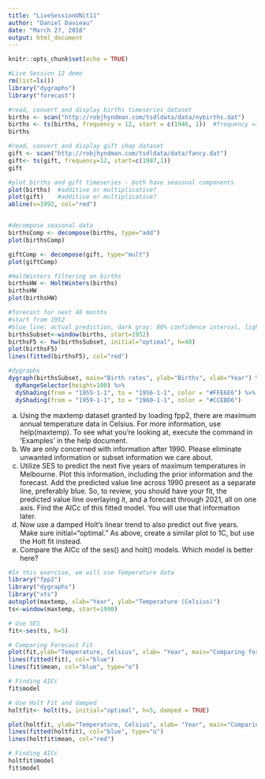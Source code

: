```yaml
---
title: "LiveSessionUNit11"
author: "Daniel Davieau"
date: "March 27, 2018"
output: html_document
---
```


```r
knitr::opts_chunk$set(echo = TRUE)
```

```r
#Live Session 12 demo
rm(list=ls())
library("dygraphs")
library("forecast")

#read, convert and display births timeseries dataset
births <- scan("http://robjhyndman.com/tsdldata/data/nybirths.dat") 
births <- ts(births, frequency = 12, start = c(1946, 1))  #frequency =12 because its a monthly dataset, 1=yearly, 4=quarterly
births

#read, convert and display gift shop dataset
gift <- scan("http://robjhyndman.com/tsdldata/data/fancy.dat")
gift<- ts(gift, frequency=12, start=c(1987,1))
gift 

#plot births and gift timeseries - both have seasonal components 
plot(births)  #additive or multiplicative?
plot(gift)    #additive or multiplicative?
abline(v=1992, col="red")


#decompose seasonal data
birthsComp <- decompose(births, type="add")
plot(birthsComp)

giftComp <- decompose(gift, type="mult")
plot(giftComp)

#HoltWinters filtering on births
birthsHW <- HoltWinters(births)
birthsHW
plot(birthsHW)

#forecast for next 48 months
#start from 1952
#blue line: actual prediction, dark gray: 80% confidence interval, light gray: 95% confidence interval
birthsSubset<-window(births, start=1952)
birthsF5 <- hw(birthsSubset, initial="optimal", h=48)
plot(birthsF5)
lines(fitted(birthsF5), col="red")

#dygraphs
dygraph(birthsSubset, main="Birth rates", ylab="Births", xlab="Year") %>% 
  dyRangeSelector(height=100) %>%
  dyShading(from = "1955-1-1", to = "1956-1-1", color = "#FFE6E6") %>%
  dyShading(from = "1959-1-1", to = "1960-1-1", color = "#CCEBD6")
```

a.	Using the maxtemp dataset granted by loading fpp2, there are maximum annual temperature data in Celsius.  For more information, use help(maxtemp).  To see what you’re looking at, execute the command in ‘Examples’ in the help document.
b.	We are only concerned with information after 1990.  Please eliminate unwanted information or subset information we care about.
c.	Utilize SES to predict the next five years of maximum temperatures in Melbourne.  Plot this information, including the prior information and the forecast.  Add the predicted value line across 1990 present as a separate line, preferably blue.  So, to review, you should have your fit, the predicted value line overlaying it, and a forecast through 2021, all on one axis. Find the AICc of this fitted model.  You will use that information later.
d.	Now use a damped Holt’s linear trend to also predict out five years.  Make sure initial=“optimal.”  As above, create a similar plot to 1C, but use the Holt fit instead.
e.	Compare the AICc of the ses() and holt() models.  Which model is better here?

```r
#In this exercise, we will use Temperature data
library("fpp2")
library("dygraphs")
library("xts")
autoplot(maxtemp, xlab="Year", ylab="Temperature (Celsius)")
ts<-window(maxtemp, start=1990)

# Use SES
fit<-ses(ts, h=5)

# Comparing Forecast Fit
plot(fit,ylab="Temperature, Celsius", xlab= "Year", main="Comparing forecast fit")
lines(fitted(fit), col="blue")
lines(fit$mean, col="blue", type="o")

# Finding AICc
fit$model

# Use Holt Fit and damped
holtfit<- holt(ts, initial="optimal", h=5, damped = TRUE)

plot(holtfit, ylab="Temperature, Celsius", xlab= "Year", main="Comparing forecast fit")
lines(fitted(holtfit), col="blue", type="o")
lines(holtfit$mean, col="red")

# Finding AICc
holtfit$model
fit$model
```

